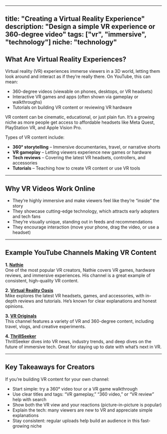 
---
title: "Creating a Virtual Reality Experience"
description: "Design a simple VR experience or 360-degree video"
tags: ["vr", "immersive", "technology"]
niche: "technology"
---

## What Are Virtual Reality Experiences?

Virtual reality (VR) experiences immerse viewers in a 3D world, letting them look around and interact as if they’re really there. On YouTube, this can mean:

- 360-degree videos (viewable on phones, desktops, or VR headsets)
- Interactive VR games and apps (often shown via gameplay or walkthroughs)
- Tutorials on building VR content or reviewing VR hardware

VR content can be cinematic, educational, or just plain fun. It’s a growing niche as more people get access to affordable headsets like Meta Quest, PlayStation VR, and Apple Vision Pro.

Types of VR content include:

- **360° storytelling** – Immersive documentaries, travel, or narrative shorts
- **VR gameplay** – Letting viewers experience new games or hardware
- **Tech reviews** – Covering the latest VR headsets, controllers, and accessories
- **Tutorials** – Teaching how to create VR content or use VR tools

----------

## Why VR Videos Work Online

- They’re highly immersive and make viewers feel like they’re “inside” the story
- They showcase cutting-edge technology, which attracts early adopters and tech fans
- They’re visually unique, standing out in feeds and recommendations
- They encourage interaction (move your phone, drag the video, or use a headset)

----------

## Example YouTube Channels Making VR Content

**1. [Nathie](https://www.youtube.com/@Nathie)**  
One of the most popular VR creators, Nathie covers VR games, hardware reviews, and immersive experiences. His channel is a great example of consistent, high-quality VR content.

**2. [Virtual Reality Oasis](https://www.youtube.com/@VirtualRealityOasis)**  
Mike explores the latest VR headsets, games, and accessories, with in-depth reviews and tutorials. He’s known for clear explanations and honest opinions.

**3. [VR Originals](https://www.youtube.com/@VROriginals)**  
This channel features a variety of VR and 360-degree content, including travel, vlogs, and creative experiments.

**4. [ThrillSeeker](https://www.youtube.com/@ThrillSeeker)**  
ThrillSeeker dives into VR news, industry trends, and deep dives on the future of immersive tech. Great for staying up to date with what’s next in VR.

----------

## Key Takeaways for Creators

If you’re building VR content for your own channel:

- Start simple: try a 360° video tour or a VR game walkthrough
- Use clear titles and tags: “VR gameplay,” “360 video,” or “VR review” help with search
- Show both the VR view and your reactions (picture-in-picture is popular)
- Explain the tech: many viewers are new to VR and appreciate simple explanations
- Stay consistent: regular uploads help build an audience in this fast-growing niche

